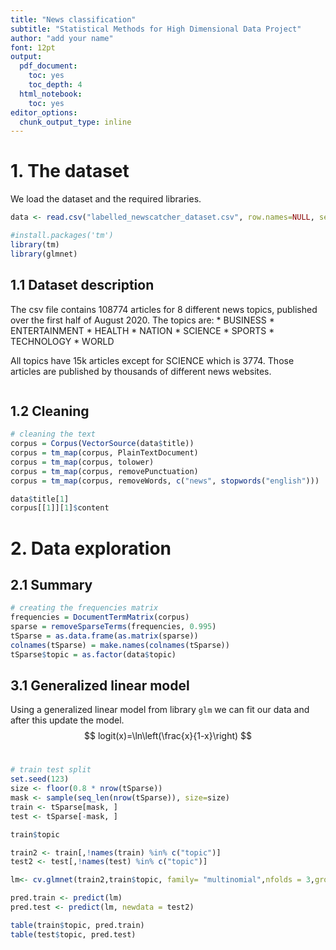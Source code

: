 ---
title: "News classification"
subtitle: "Statistical Methods for High Dimensional Data Project"
author: "add your name"
font: 12pt
output:
  pdf_document: 
    toc: yes
    toc_depth: 4
  html_notebook: 
    toc: yes
editor_options: 
  chunk_output_type: inline
---

# 1. The dataset

We load the dataset and the required libraries.
```{r import data}
data <- read.csv("labelled_newscatcher_dataset.csv", row.names=NULL, sep=';')

#install.packages('tm')
library(tm)
library(glmnet)
```

## 1.1 Dataset description

The csv file contains 108774 articles for 8 different news topics, published over the first half of August 2020. The topics are:
* BUSINESS 
* ENTERTAINMENT 
* HEALTH
* NATION
* SCIENCE
* SPORTS
* TECHNOLOGY
* WORLD

All topics have 15k articles except for SCIENCE which is 3774. Those articles are published by thousands of different news websites.

```{r , warning=FALSE}

```



## 1.2 Cleaning


```{r clean the text, warning=FALSE}

# cleaning the text
corpus = Corpus(VectorSource(data$title))
corpus = tm_map(corpus, PlainTextDocument)
corpus = tm_map(corpus, tolower)
corpus = tm_map(corpus, removePunctuation)
corpus = tm_map(corpus, removeWords, c("news", stopwords("english")))

data$title[1]
corpus[[1]][1]$content
```


# 2. Data exploration

## 2.1 Summary


```{r summary of the data, echo=FALSE, message=FALSE, warning=FALSE, results="asis"}
# creating the frequencies matrix
frequencies = DocumentTermMatrix(corpus)
sparse = removeSparseTerms(frequencies, 0.995)
tSparse = as.data.frame(as.matrix(sparse))
colnames(tSparse) = make.names(colnames(tSparse))
tSparse$topic = as.factor(data$topic)

```



## 3.1 Generalized linear model

Using a generalized linear model from library `glm` we can fit our data and after this update the model.
$$
logit(x)=\ln\left(\frac{x}{1-x}\right)
$$
\
```{r glm applied, warning=FALSE}
 
# train test split
set.seed(123)
size <- floor(0.8 * nrow(tSparse))
mask <- sample(seq_len(nrow(tSparse)), size=size)
train <- tSparse[mask, ]
test <- tSparse[-mask, ]

train$topic

train2 <- train[,!names(train) %in% c("topic")]
test2 <- test[,!names(test) %in% c("topic")]

lm<- cv.glmnet(train2,train$topic, family= "multinomial",nfolds = 3,grouped = TRUE,type.measure = "class")

pred.train <- predict(lm)
pred.test <- predict(lm, newdata = test2)

table(train$topic, pred.train)
table(test$topic, pred.test)
```
\
